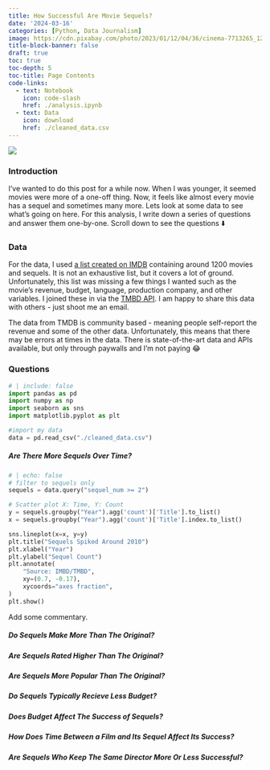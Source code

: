 ```yaml
---
title: How Successful Are Movie Sequels?
date: '2024-03-16'
categories: [Python, Data Journalism]
image: https://cdn.pixabay.com/photo/2023/01/12/04/36/cinema-7713265_1280.png
title-block-banner: false
draft: true
toc: true
toc-depth: 5
toc-title: Page Contents
code-links:
  - text: Notebook
    icon: code-slash
    href: ./analysis.ipynb
  - text: Data
    icon: download
    href: ./cleaned_data.csv
---
```


![](https://cdn.pixabay.com/photo/2023/01/12/04/36/cinema-7713265_1280.png){fig-align="center"}

### Introduction

I've wanted to do this post for a while now. When I was younger, it seemed movies were more of a one-off thing. Now, it feels like almost every movie has a sequel and sometimes many more. Lets look at some data to see what's going on here. For this analysis, I write down a series of questions and answer them one-by-one. Scroll down to see the questions ⬇️

### Data

For the data, I used [a list created on IMDB](https://www.imdb.com/list/ls003495084/) containing around 1200 movies and sequels. It is not an exhaustive list, but it covers a lot of ground. Unfortunately, this list was missing a few things I wanted such as the movie's revenue, budget, language, production company, and other variables. I joined these in via the [TMBD API](https://developer.themoviedb.org/docs/getting-started). I am happy to share this data with others - just shoot me an email.

:::{.callout-warning}
The data from TMDB is community based - meaning people self-report the revenue and some of the other data. Unfortunately, this means that there may be errors at times in the data. There is state-of-the-art data and APIs available, but only through paywalls and I'm not paying 😂
:::

### Questions

```python
# | include: false
import pandas as pd
import numpy as np
import seaborn as sns
import matplotlib.pyplot as plt

#import my data
data = pd.read_csv("./cleaned_data.csv")
```

##### Are There More Sequels Over Time?

```python
# | echo: false
# filter to sequels only
sequels = data.query("sequel_num >= 2")

# Scatter plot X: Time, Y: Count
y = sequels.groupby("Year").agg('count')['Title'].to_list()
x = sequels.groupby("Year").agg('count')['Title'].index.to_list()

sns.lineplot(x=x, y=y)
plt.title("Sequels Spiked Around 2010")
plt.xlabel("Year")
plt.ylabel("Sequel Count")
plt.annotate(
    "Source: IMBD/TMBD",
    xy=(0.7, -0.17),
    xycoords="axes fraction",
)
plt.show()
```

Add some commentary.

##### Do Sequels Make More Than The Original?

##### Are Sequels Rated Higher Than The Original?

##### Are Sequels More Popular Than The Original?

##### Do Sequels Typically Recieve Less Budget?

##### Does Budget Affect The Success of Sequels?

##### How Does Time Between a Film and Its Sequel Affect Its Success?

##### Are Sequels Who Keep The Same Director More Or Less Successful?
